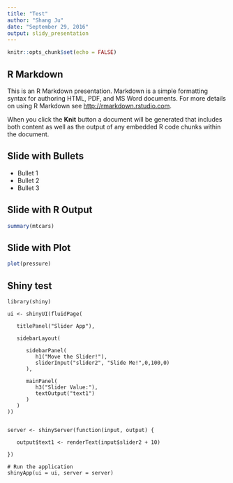 ```yaml
---
title: "Test"
author: "Shang Ju"
date: "September 29, 2016"
output: slidy_presentation
---
```


```r
knitr::opts_chunk$set(echo = FALSE)
```

## R Markdown

This is an R Markdown presentation. Markdown is a simple formatting syntax for authoring HTML, PDF, and MS Word documents. For more details on using R Markdown see <http://rmarkdown.rstudio.com>.

When you click the **Knit** button a document will be generated that includes both content as well as the output of any embedded R code chunks within the document.

## Slide with Bullets

- Bullet 1
- Bullet 2
- Bullet 3

## Slide with R Output

```r
summary(mtcars)
```

## Slide with Plot

```r
plot(pressure)
```

## Shiny test

```
library(shiny)

ui <- shinyUI(fluidPage(
   
   titlePanel("Slider App"),
   
   sidebarLayout(

      sidebarPanel(
         h1("Move the Slider!"),
         sliderInput("slider2", "Slide Me!",0,100,0)
      ),

      mainPanel(
         h3("Slider Value:"),
         textOutput("text1")
      )
   )
))


server <- shinyServer(function(input, output) {
   
   output$text1 <- renderText(input$slider2 + 10)

})

# Run the application 
shinyApp(ui = ui, server = server)
```

